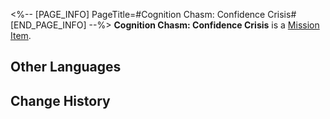 <%-- [PAGE_INFO]
PageTitle=#Cognition Chasm: Confidence Crisis#
[END_PAGE_INFO] --%>
{{Item Infobox
|id          = 140320
|image       = Item Cognition Chasm- Confidence Crisis.png{{subst:void|<!--$UPLOAD:<<SpriteOutput/ItemFigures/140320.png>-<Item Cognition Chasm- Confidence Crisis.png>-<Item Icons>>-->}}
|type        = Mission Item
|invCategory = Missions
|rarity      = 3
|effect      = 
|description = "We've been through a huge crisis and are still recovering... but there are some who are trying to exploit the chaos to agitate the workforce."<br />"People are growing more and more distrustful of the management here. It's probably turned into a big headache for Asta too."
}}
'''Cognition Chasm: Confidence Crisis''' is a [[Mission Item]].

==Other Languages==
{{Other Languages
|en   = Cognition Chasm: Confidence Crisis
|zhs  = 记忆盲点·信任危机
|zht  = 記憶盲點•信任危機
|ja   = 記憶の盲点・信頼の危機
|ko   = 기억의 맹점•신뢰 위기
|es   = Laguna mental: Crisis de confianza
|fr   = Bribes de souvenirs&nbsp;: Crise de confiance
|ru   = Бездна памяти: Кризис доверия
|th   = จุดบอดความทรงจำ: วิกฤตความเชื่อมั่น
|vi   = Điểm Mù Ký Ức - Nguy Cơ Về Lòng Tin
|de   = Erinnerungslücke: Vertrauenskrise
|id   = Titik Buta Memori: Krisis Kepercayaan
|pt   = Abismo de Cognição: Crise de Confiança
}}

==Change History==
{{Change History|1.6}}